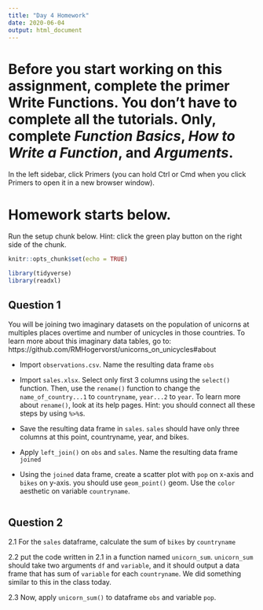 ```yaml
---
title: "Day 4 Homework"
date: 2020-06-04
output: html_document
---
```


# Before you start working on this assignment, complete the primer **Write Functions**. You don't have to complete all the tutorials. Only, complete *Function Basics*, *How to Write a Function*, and *Arguments*.

In the left sidebar, click Primers (you can hold Ctrl or Cmd when you click Primers to open it in a new browser window).

# Homework starts below.

Run the setup chunk below. Hint: click the green play button on the right side of the chunk.

```r
knitr::opts_chunk$set(echo = TRUE)

library(tidyverse)
library(readxl)
```

## Question 1

You will be joining two imaginary datasets on the population of unicorns at multiples places overtime and number of unicycles in those countries. To learn more about this imaginary data tables, go to: https://github.com/RMHogervorst/unicorns_on_unicycles#about

- Import `observations.csv`. Name the resulting data frame `obs`

- Import `sales.xlsx`. Select only first 3 columns using the `select()` function. Then, use the `rename()` function to change the `name_of_country...1` to `countryname`, `year...2` to `year`. To learn more about `rename()`, look at its help pages. Hint: you should connect all these steps by using `%>%`s. 

- Save the resulting data frame in `sales`. `sales` should have only three columns at this point, countryname, year, and bikes.

- Apply `left_join()` on `obs` and `sales`. Name the resulting data frame `joined`

- Using the `joined` data frame, create a scatter plot with `pop` on x-axis and `bikes` on y-axis. you should use `geom_point()` geom. Use the `color` aesthetic on variable `countryname`.

```r

```

## Question 2

2.1 For the `sales` dataframe, calculate the sum of `bikes` by `countryname`

2.2 put the code written in 2.1 in a function named `unicorn_sum`. `unicorn_sum` should take two arguments `df` and `variable`, and it should output a data frame that has sum of `variable` for each `countryname`. We did something similar to this in the class today.

2.3 Now, apply `unicorn_sum()` to dataframe `obs` and variable `pop`.

```r

```








